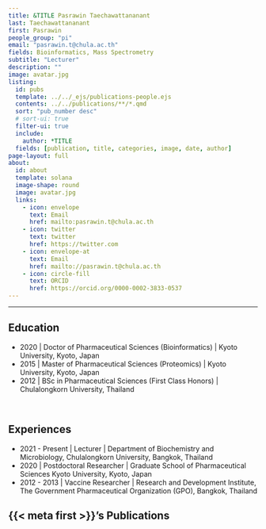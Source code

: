 ```yaml
---
title: &TITLE Pasrawin Taechawattananant
last: Taechawattananant
first: Pasrawin
people_group: "pi"
email: "pasrawin.t@chula.ac.th"
fields: Bioinformatics, Mass Spectrometry
subtitle: "Lecturer"
description: ""
image: avatar.jpg
listing:
  id: pubs
  template: ../../_ejs/publications-people.ejs 
  contents: ../../publications/**/*.qmd
  sort: "pub_number desc"
  # sort-ui: true
  filter-ui: true
  include:
    author: *TITLE
  fields: [publication, title, categories, image, date, author]
page-layout: full
about: 
  id: about
  template: solana
  image-shape: round
  image: avatar.jpg
  links:
    - icon: envelope
      text: Email
      href: mailto:pasrawin.t@chula.ac.th
    - icon: twitter
      text: twitter
      href: https://twitter.com
    - icon: envelope-at
      text: Email
      href: mailto://pasrawin.t@chula.ac.th
    - icon: circle-fill
      text: ORCID
      href: https://orcid.org/0000-0002-3833-0537
---
```


<hr>


:::{#about}



## Education

- 2020 | Doctor of Pharmaceutical Sciences (Bioinformatics) | Kyoto University, Kyoto, Japan
- 2015 | Master of Pharmaceutical Sciences (Proteomics) | Kyoto University, Kyoto, Japan
- 2012 | BSc in Pharmaceutical Sciences (First Class Honors) | Chulalongkorn University, Thailand

<br>

## Experiences

- 2021 - Present | Lecturer | Department of Biochemistry and Microbiology, Chulalongkorn University, Bangkok, Thailand
- 2020 | Postdoctoral Researcher | Graduate School of Pharmaceutical Sciences Kyoto University, Kyoto, Japan
- 2012 - 2013 | Vaccine Researcher | Research and Development Institute, The Government Pharmaceutical Organization (GPO), Bangkok, Thailand

:::

## {{< meta first >}}'s Publications

:::{#pubs}
:::